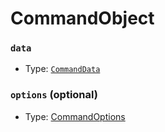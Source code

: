# CommandObject

### `data`

-   Type: [`CommandData`](/typedef/CommandData)

### `options` (optional)

-   Type: [CommandOptions](/typedef/CommandOptions)
